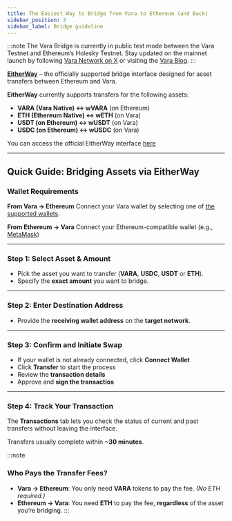 ```yaml
---
title: The Easiest Way to Bridge from Vara to Ethereum (and Back)
sidebar_position: 3
sidebar_label: Bridge guideline
---
```


:::note
The Vara Bridge is currently in public test mode between the Vara Testnet and Ethereum’s Holesky Testnet. Stay updated on the mainnet launch by following [Vara Network on X](https://x.com/VaraNetwork) or visiting the [Vara Blog](https://vara.network/news).
:::

[**EitherWay**](https://zk-bridge-stg.vara.network/) – the officially supported bridge interface designed for asset transfers between Ethereum and Vara.

**EitherWay** currently supports transfers for the following assets:

- **VARA (Vara Native) ↔ wVARA** (on Ethereum) 
- **ETH (Ethereum Native) ↔ wETH** (on Vara)
- **USDT (on Ethereum) ↔ wUSDT** (on Vara)  
- **USDC (on Ethereum) ↔ wUSDC** (on Vara) 

You can access the official EitherWay interface [here](https://zk-bridge-stg.vara.network/)

---

## Quick Guide: Bridging Assets via EitherWay

### Wallet Requirements

**From Vara → Ethereum**
Connect your Vara wallet by selecting one of [the supported wallets](https://vara.network/ecosystem?tags=6382654c-162d-4ed7-9215-b9504b60e72c).

**From Ethereum → Vara**
Connect your Ethereum-compatible wallet (e.g., [MetaMask](https://metamask.io/))

---

### Step 1: Select Asset & Amount

- Pick the asset you want to transfer (**VARA**, **USDC**, **USDT** or **ETH**).
- Specify the **exact amount** you want to bridge.

---

### Step 2: Enter Destination Address

- Provide the **receiving wallet address** on the **target network**.

---

### Step 3: Confirm and Initiate Swap

- If your wallet is not already connected, click **Connect Wallet**
- Click **Transfer** to start the process  
- Review the **transaction details**
- Approve and **sign the transactios** 

---

### Step 4: Track Your Transaction

The **Transactions** tab lets you check the status of current and past transfers without leaving the interface.

Transfers usually complete within **~30 minutes**.

:::note
### Who Pays the Transfer Fees?

- **Vara → Ethereum**: You only need **VARA** tokens to pay the fee. *(No ETH required.)*  
- **Ethereum → Vara**: You need **ETH** to pay the fee, **regardless** of the asset you’re bridging.
:::